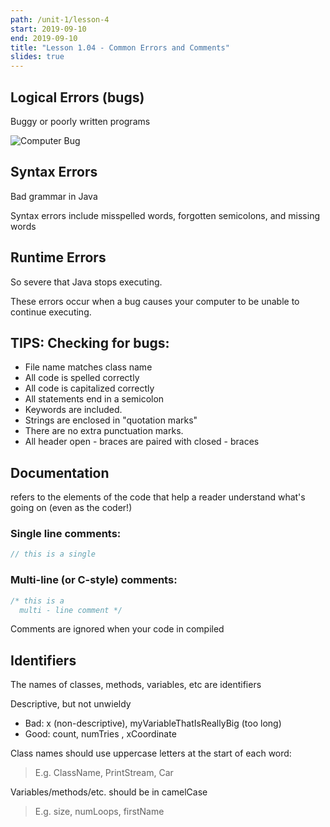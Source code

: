 ```yaml
---
path: /unit-1/lesson-4
start: 2019-09-10
end: 2019-09-10
title: "Lesson 1.04 - Common Errors and Comments"
slides: true
---
```


## Logical Errors (bugs)

Buggy or poorly written programs

![Computer Bug](https://pageproofer.com/img/the-first-computer-bug.jpg)

## Syntax Errors

Bad grammar in Java

Syntax errors include misspelled words, forgotten semicolons, and 
missing words

## Runtime Errors

So severe that Java stops executing.

These errors occur when a bug causes your computer to be unable to 
continue executing.

## TIPS: Checking for bugs:

 - File name matches class name
 - All code is spelled correctly
 - All code is capitalized correctly
 - All statements end in a semicolon
 - Keywords are included.
 - Strings are enclosed in "quotation marks"
 - There are no extra punctuation marks.
 - All header open - braces are paired with closed - braces

## Documentation

refers to the elements of the code that help a reader 
understand what's going on (even as the coder!)

### Single line comments:

```java
// this is a single
```

### Multi-line (or C-style) comments:

```java
/* this is a
  multi - line comment */
```

Comments are ignored when your code in compiled

## Identifiers

The names of classes, methods, variables, etc are identifiers

Descriptive, but not unwieldy

- Bad: x (non-descriptive), myVariableThatIsReallyBig (too long)
- Good: count, numTries , xCoordinate

Class names should use uppercase letters at the start of each word:
> E.g. ClassName, PrintStream, Car

Variables/methods/etc. should be in camelCase
> E.g. size, numLoops, firstName
